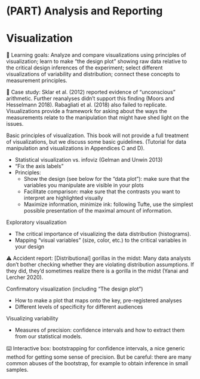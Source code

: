 # (PART) Analysis and Reporting {-}

# Visualization {#viz}

::: {.learning-goals}
🍎 Learning goals: Analyze and compare visualizations using principles of visualization; learn to make “the design plot” showing raw data relative to the critical design inferences of the experiment; select different visualizations of variability and distribution; connect these concepts to measurement principles.
:::

::: {.case-study}
🔬 Case study: Sklar et al. (2012) reported evidence of “unconscious” arithmetic. Further reanalyses didn’t support this finding (Moors and Hesselmann 2018). Rabagliati et al. (2018) also failed to replicate. Visualizations provide a framework for asking about the ways the measurements relate to the manipulation that might have shed light on the issues.
:::

Basic principles of visualization. This book will not provide a full treatment of visualizations, but we discuss some basic guidelines. (Tutorial for data manipulation and visualizations in Appendices C and D).

- Statistical visualization vs. infoviz (Gelman and Unwin 2013)
- “Fix the axis labels”
- Principles:
    - Show the design (see below for the “data plot”): make sure that the variables you manipulate are visible in your plots
    - Facilitate comparison: make sure that the contrasts you want to interpret are highlighted visually
    - Maximize information, minimize ink: following Tufte, use the simplest possible presentation of the maximal amount of information.

Exploratory visualization

- The critical importance of visualizing the data distribution (histograms). 
- Mapping “visual variables” (size, color, etc.) to the critical variables in your design


::: {.accident-report}
⚠️ Accident report: [Distributional] gorillas in the midst: Many data analysts don’t bother checking whether they are violating distribution assumptions. If they did, they’d sometimes realize there is a gorilla in the midst (Yanai and Lercher 2020).
:::

Confirmatory visualization (including “The design plot”)

- How to make a plot that maps onto the key, pre-registered analyses
- Different levels of specificity for different audiences 

Visualizing variability

- Measures of precision: confidence intervals and how to extract them from our statistical models.

::: {.interactive}
⌨️ Interactive box: bootstrapping for confidence intervals, a nice generic method for getting some sense of precision. But be careful: there are many common abuses of the bootstrap, for example to obtain inference in small samples.
:::
